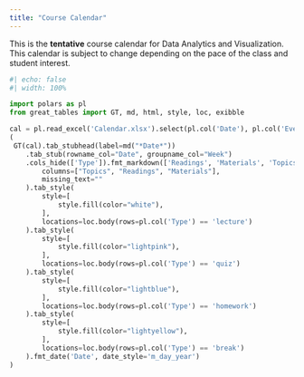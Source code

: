 ```yaml
---
title: "Course Calendar"
---
```


This is the **tentative** course calendar for Data Analytics and Visualization. This calendar is subject to change depending on the pace of the class and student interest.

```python
#| echo: false
#| width: 100%

import polars as pl
from great_tables import GT, md, html, style, loc, exibble

cal = pl.read_excel('Calendar.xlsx').select(pl.col('Date'), pl.col('Event'), pl.col('Topics'), pl.col('Readings'), pl.col('Materials'), pl.col('Week'), pl.col('Type')).sort('Date')
(
 GT(cal).tab_stubhead(label=md("*Date*"))
    .tab_stub(rowname_col="Date", groupname_col="Week")
    .cols_hide(['Type']).fmt_markdown(['Readings', 'Materials', 'Topics', 'Event']).sub_missing(
        columns=["Topics", "Readings", "Materials"],
        missing_text=""
    ).tab_style(
        style=[
            style.fill(color="white"),
        ],
        locations=loc.body(rows=pl.col('Type') == 'lecture')
    ).tab_style(
        style=[
            style.fill(color="lightpink"),
        ],
        locations=loc.body(rows=pl.col('Type') == 'quiz')
    ).tab_style(
        style=[
            style.fill(color="lightblue"),
        ],
        locations=loc.body(rows=pl.col('Type') == 'homework')
    ).tab_style(
        style=[
            style.fill(color="lightyellow"),
        ],
        locations=loc.body(rows=pl.col('Type') == 'break')
    ).fmt_date('Date', date_style='m_day_year')
)
```
